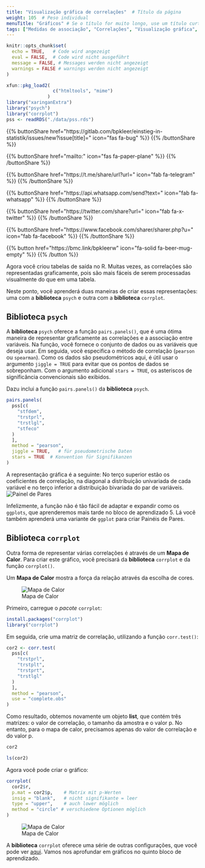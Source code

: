 ```yaml
---
title: "Visualização gráfica de correlações"  # Título da página
weight: 105  # Peso individual
menuTitle: "Gráficos" # Se o título for muito longo, use um título curto aqui
tags: ["Medidas de associação", "Correlações", "Visualização gráfica", "ggplot"]  # Tags aqui; Abreviação do que acontece na página
---
```

```r
knitr::opts_chunk$set(
  echo = TRUE,   # Code wird angezeigt
  eval = FALSE,  # Code wird nicht ausgeführt
  message = FALSE, # Messages werden nicht angezeigt
  warnings = FALSE # warnings werden nicht angezeigt
)

xfun::pkg_load2(
                 c("htmltools", "mime")
               )
library("xaringanExtra")
library("psych")
library("corrplot")
pss <- readRDS("./data/pss.rds")
```

{{% buttonShare href=\"https\:\/\/gitlab.com\/bpkleer\/einstieg-in-statistik\/issues\/new?issue[title]=\" icon=\"fas fa-bug\" %}} {{% /buttonShare %}} 

{{% buttonShare href=\"mailto\:\" icon=\"fas fa-paper-plane\" %}} {{% /buttonShare %}}

{{% buttonShare href=\"https\:\/\/t.me\/share\/url?url=\" icon=\"fab fa-telegram\" %}} {{% /buttonShare %}}

{{% buttonShare href=\"https\:\/\/api.whatsapp.com\/send?text=\" icon=\"fab fa-whatsapp\" %}} {{% /buttonShare %}}

{{% buttonShare href=\"https\:\/\/twitter.com\/share?url=\" icon=\"fab fa-x-twitter\" %}} {{% /buttonShare %}}

{{% buttonShare href=\"https\:\/\/www.facebook.com\/sharer\/sharer.php?u=\" icon=\"fab fa-facebook\" %}} {{% /buttonShare %}}

{{% button href=\"https\:\/\/bmc.link\/bpkleerw\" icon=\"fa-solid fa-beer-mug-empty\" %}} {{% /button %}}

Agora você criou tabelas de saída no R. Muitas vezes, as correlações são representadas graficamente, pois são mais fáceis de serem processadas visualmente do que em uma tabela.

Neste ponto, você aprenderá duas maneiras de criar essas representações: uma com a **biblioteca** `psych` e outra com a **biblioteca** `corrplot`.

## Biblioteca `psych`
A **biblioteca** `psych` oferece a função `pairs.panels()`, que é uma ótima maneira de representar graficamente as correlações e a associação entre variáveis. Na função, você fornece o conjunto de dados ou as variáveis que deseja usar. Em seguida, você especifica o método de correlação (`pearson` ou `spearman`). Como os dados são pseudométricos aqui, é útil usar o argumento `jiggle = TRUE` para evitar que os pontos de dados se sobreponham. Com o argumento adicional `stars = TRUE`, os asteriscos de significância convencionais são exibidos. 

Dazu inclui a função `pairs.panels()` da **biblioteca** `psych`.
```r
pairs.panels(
  pss[c(
    "stfdem",
    "trstprl",
    "trstlgl",
    "stfeco"
  )
  ],
  method = "pearson",   
  jiggle = TRUE,   # für pseudometrische Daten
  stars = TRUE  # Konvention für Signifikanzen
)               
```
A representação gráfica é a seguinte: No terço superior estão os coeficientes de correlação, na diagonal a distribuição univariada de cada variável e no terço inferior a distribuição bivariada do par de variáveis.
![Painel de Pares](../img/pairspanels.pt.png)

Infelizmente, a função não é tão fácil de adaptar e expandir como os `ggplots`, que aprenderemos mais tarde no bloco de aprendizado 5. Lá você também aprenderá uma variante de `ggplot` para criar Painéis de Pares.

## Biblioteca `corrplot`
Outra forma de representar várias correlações é através de um **Mapa de Calor**. Para criar este gráfico, você precisará da **biblioteca** `corrplot` e da função `corrplot()`.

Um **Mapa de Calor** mostra a força da relação através da escolha de cores.

![Mapa de Calor](../img/corrplot.pt.png)

Primeiro, carregue o *pacote* `corrplot`:
```r
install.packages("corrplot")
library("corrplot")
```

Em seguida, crie uma matriz de correlação, utilizando a função `corr.test()`:
```r
cor2 <- corr.test(
  pss[c(
    "trstprl",
    "trstplt",
    "trstprt",
    "trstlgl"
  )
  ],
  method = "pearson",
  use = "complete.obs"
) 
```

Como resultado, obtemos novamente um objeto **list**, que contém três matrizes: o valor de correlação, o tamanho da amostra e o valor p. No entanto, para o mapa de calor, precisamos apenas do valor de correlação e do valor p.
```r
cor2

ls(cor2)
```

Agora você pode criar o gráfico:
```r
corrplot(
  cor2$r, 
  p.mat = cor2$p,    # Matrix mit p-Werten
  insig = "blank",   # nicht signifikante = leer
  type = "upper",    # auch lower möglich
  method = "circle" # verschiedene Optionen möglich
)    
```

![Mapa de Calor](../img/corrplot.pt.png)

A **biblioteca** `corrplot` oferece uma série de outras configurações, que você pode ver [aqui](https://cran.r-project.org/web/packages/corrplot/vignettes/corrplot-intro.html). Vamos nos aprofundar em gráficos no quinto bloco de aprendizado.
